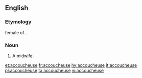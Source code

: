 ==English==

===Etymology===
{{etyl|fr}} female of {{term|accoucheur|lang=fr}}.

===Noun===
{{en-noun}}

# {{context|rare}} A midwife.

[[et:accoucheuse]]
[[fr:accoucheuse]]
[[hy:accoucheuse]]
[[it:accoucheuse]]
[[pl:accoucheuse]]
[[ta:accoucheuse]]
[[vi:accoucheuse]]